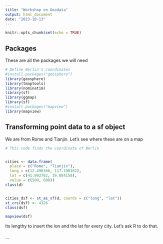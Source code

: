 ```yaml
---
title: "Workshop on Geodata"
output: html_document
date: "2023-10-13"
---
```


```r
knitr::opts_chunk$set(echo = TRUE)
```

## Packages 

These are all the packages we will need 

```r
# Define Berlin's coordinates
#install.packages("geosphere")
library(geosphere)
library(tmaptools)
library(nominatim)
library(sf)
library(ggmap)
library(sf)
#install.packages("mapview")
library(mapview)

```

## Transforming point data to a sf object

We are from Rome and Tianjin. Let's see where these are on a map 

```r
# This code finds the coordinate of Berlin 


cities <- data.frame(
  place = c("Rome", "Tianjin"),
  long = c(12.496366, 117.190182),
  lat = c(41.902782, 39.084158),
  value = c(500, 600))
class(d)


cities_dsf <- st_as_sf(d, coords = c("long", "lat"))
st_crs(dsf) <- 4326
class(dsf)

mapview(dsf)

```

Its lengthy to insert the lon and the lat for every city. Let's ask R to do that. 


```r



```

```
